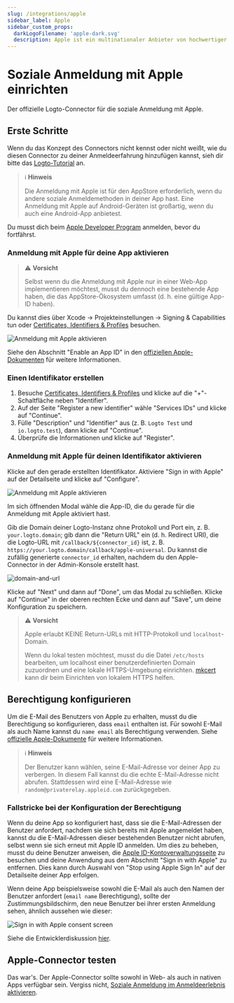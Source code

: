 ```yaml
---
slug: /integrations/apple
sidebar_label: Apple
sidebar_custom_props:
  darkLogoFilename: 'apple-dark.svg'
  description: Apple ist ein multinationaler Anbieter von hochwertiger Hardware und Software.
---
```



# Soziale Anmeldung mit Apple einrichten

Der offizielle Logto-Connector für die soziale Anmeldung mit Apple.

<GuideTip />

## Erste Schritte

Wenn du das Konzept des Connectors nicht kennst oder nicht weißt, wie du diesen Connector zu deiner Anmeldeerfahrung hinzufügen kannst, sieh dir bitte das [Logto-Tutorial](/connectors/social-connectors) an.

> ℹ️ **Hinweis**
>
> Die Anmeldung mit Apple ist für den AppStore erforderlich, wenn du andere soziale Anmeldemethoden in deiner App hast.
> Eine Anmeldung mit Apple auf Android-Geräten ist großartig, wenn du auch eine Android-App anbietest.

Du musst dich beim [Apple Developer Program](https://developer.apple.com/programs/) anmelden, bevor du fortfährst.

### Anmeldung mit Apple für deine App aktivieren

> ⚠️ **Vorsicht**
>
> Selbst wenn du die Anmeldung mit Apple nur in einer Web-App implementieren möchtest, musst du dennoch eine bestehende App haben, die das AppStore-Ökosystem umfasst (d. h. eine gültige App-ID haben).

Du kannst dies über Xcode -> Projekteinstellungen -> Signing & Capabilities tun oder [Certificates, Identifiers & Profiles](https://developer.apple.com/account/resources/identifiers/list/bundleId) besuchen.

![Anmeldung mit Apple aktivieren](./assets/enable-sign-in-with-apple-in-xcode.png)

Siehe den Abschnitt "Enable an App ID" in den [offiziellen Apple-Dokumenten](https://developer.apple.com/documentation/sign_in_with_apple/configuring_your_environment_for_sign_in_with_apple) für weitere Informationen.

### Einen Identifikator erstellen

1. Besuche [Certificates, Identifiers & Profiles](https://developer.apple.com/account/resources/identifiers/list/serviceId) und klicke auf die "+"-Schaltfläche neben "Identifier".
2. Auf der Seite "Register a new identifier" wähle "Services IDs" und klicke auf "Continue".
3. Fülle "Description" und "Identifier" aus (z. B. `Logto Test` und `io.logto.test`), dann klicke auf "Continue".
4. Überprüfe die Informationen und klicke auf "Register".

### Anmeldung mit Apple für deinen Identifikator aktivieren

Klicke auf den gerade erstellten Identifikator. Aktiviere "Sign in with Apple" auf der Detailseite und klicke auf "Configure".

![Anmeldung mit Apple aktivieren](./assets/enable-sign-in-with-apple.png)

Im sich öffnenden Modal wähle die App-ID, die du gerade für die Anmeldung mit Apple aktiviert hast.

Gib die Domain deiner Logto-Instanz ohne Protokoll und Port ein, z. B. `your.logto.domain`; gib dann die "Return URL" ein (d. h. Redirect URI), die die Logto-URL mit `/callback/${connector_id}` ist, z. B. `https://your.logto.domain/callback/apple-universal`. Du kannst die zufällig generierte `connector_id` erhalten, nachdem du den Apple-Connector in der Admin-Konsole erstellt hast.

![domain-and-url](./assets/domain-and-url.png)

Klicke auf "Next" und dann auf "Done", um das Modal zu schließen. Klicke auf "Continue" in der oberen rechten Ecke und dann auf "Save", um deine Konfiguration zu speichern.

> ⚠️ **Vorsicht**
>
> Apple erlaubt KEINE Return-URLs mit HTTP-Protokoll und `localhost`-Domain.
>
> Wenn du lokal testen möchtest, musst du die Datei `/etc/hosts` bearbeiten, um localhost einer benutzerdefinierten Domain zuzuordnen und eine lokale HTTPS-Umgebung einrichten. [mkcert](https://github.com/FiloSottile/mkcert) kann dir beim Einrichten von lokalem HTTPS helfen.

## Berechtigung konfigurieren

Um die E-Mail des Benutzers von Apple zu erhalten, musst du die Berechtigung so konfigurieren, dass `email` enthalten ist. Für sowohl E-Mail als auch Name kannst du `name email` als Berechtigung verwenden. Siehe [offizielle Apple-Dokumente](https://developer.apple.com/documentation/sign_in_with_apple/sign_in_with_apple_js/incorporating_sign_in_with_apple_into_other_platforms#3332113) für weitere Informationen.

> ℹ️ **Hinweis**
>
> Der Benutzer kann wählen, seine E-Mail-Adresse vor deiner App zu verbergen. In diesem Fall kannst du die echte E-Mail-Adresse nicht abrufen. Stattdessen wird eine E-Mail-Adresse wie `random@privaterelay.appleid.com` zurückgegeben.

### Fallstricke bei der Konfiguration der Berechtigung

Wenn du deine App so konfiguriert hast, dass sie die E-Mail-Adressen der Benutzer anfordert, nachdem sie sich bereits mit Apple angemeldet haben, kannst du die E-Mail-Adressen dieser bestehenden Benutzer nicht abrufen, selbst wenn sie sich erneut mit Apple ID anmelden. Um dies zu beheben, musst du deine Benutzer anweisen, die [Apple ID-Kontoverwaltungsseite](https://appleid.apple.com/account/manage) zu besuchen und deine Anwendung aus dem Abschnitt "Sign in with Apple" zu entfernen. Dies kann durch Auswahl von "Stop using Apple Sign In" auf der Detailseite deiner App erfolgen.

Wenn deine App beispielsweise sowohl die E-Mail als auch den Namen der Benutzer anfordert (`email name` Berechtigung), sollte der Zustimmungsbildschirm, den neue Benutzer bei ihrer ersten Anmeldung sehen, ähnlich aussehen wie dieser:

![Sign in with Apple consent screen](./assets/sign-in-with-apple-consent-screen.png)

Siehe die Entwicklerdiskussion [hier](https://forums.developer.apple.com/forums/thread/132223).

## Apple-Connector testen

Das war's. Der Apple-Connector sollte sowohl in Web- als auch in nativen Apps verfügbar sein. Vergiss nicht, [Soziale Anmeldung im Anmeldeerlebnis aktivieren](/connectors/social-connectors/#enable-social-sign-in).

